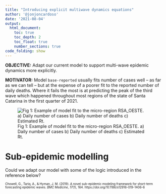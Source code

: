 ```yaml
---
title: "Introducing explicit multiwave dynamics equations"
author: '@jonjoncardoso'
date: '2021-08-04'
output:
  html_document:
    toc: true
    toc_depth: 2
    toc_float: true
    number_sections: true
code_folding: show
---
```


**OBJECTIVE:** Adapt our current model to support multi-wave epidemic dynamics more explicitly. 

**MOTIVATOR:** Model `base-reported` usually fits number of cases well -- as far as we can tell -- but at the expense of a poorer fit to the reported number of daily deaths. Where it fails the most is at predicting the peak of the third wave which happened throughout most regions of the state of Santa Catarina in the first quarter of 2021.

![Fig 1: Example of model fit to the micro-region RSA_OESTE. a) Daily number of cases b) Daily number of deaths c) Estimated Rt.](figures/SC_RSA_OESTE_3panel_2021_08_02.png)

# Sub-epidemic modelling

Could we adapt our model with some of the logic introduced in the reference below?

<div class="csl-entry" style="font-size: 70%">Chowell, G., Tariq, A., &#38; Hyman, J. M. (2019). A novel sub-epidemic modeling framework for short-term forecasting epidemic waves. <i>BMC Medicine</i>, <i>17</i>(1), 164. https://doi.org/10.1186/s12916-019-1406-6</div>




